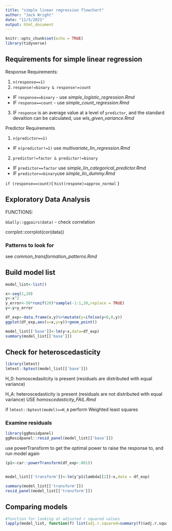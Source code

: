 ```yaml
---
title: "simple linear regression flowchart"
author: "Jack Wright"
date: "11/5/2021"
output: html_document
---
```


```r
knitr::opts_chunk$set(echo = TRUE)
library(tidyverse)
```


## Requirements for simple linear regression
Response Requirements:

1. `n(response==1)`
2. `response!=binary & response!=count`
  * IF `response==binary`
        - use *simple_logistic_regression.Rmd*
 * IF `response==count`
        - use *simple_count_regression.Rmd*
3.
  IF `response` is an average value at a level of `predictor`, and the standard devaition can be calculated, 
      use *wls_given_variance.Rmd* 

Predictor Requirements

1. `n(predictor==1)`
  * IF `n(predictor!=1)` use *multivariate_lin_regression.Rmd*
2. `predictor!=factor & predictor!=binary`
  * IF `predictor==factor` use *simple_lin_categorical_predictor.Rmd*
  * IF `predictor==binary`use *simple_lin_dummy.Rmd*


`if (response==count)`{
`hist(respone)=approx_normal`
}


## Exploratory Data Analysis

FUNCTIONS:

`GGally::ggpairs(data)`
- check correlation

corrplot::corrplot(cor(data))

### Patterns to look for

see *common_transformation_patterns.Rmd*


## Build model list

```r
model_list<-list()
```


```r
x<-seq(1,20)
y<-x^2
y_error<-50*runif(20)*sample(-1:1,20,replace = TRUE)
y<-y+y_error

df_exp<-data.frame(x,y)%>%mutate(y=ifelse(y<0,0,y))
ggplot(df_exp,aes(x=x,y=y))+geom_point()
```


```r
model_list[['base']]<-lm(y~x,data=df_exp)
summary(model_list[['base']])


```

## Check for heteroscedasticity

```r
library(lmtest)
lmtest::bptest(model_list[['base']])
```
H_0: homoscedasitcity is present (residuals are distributed with equal variance)

H_A: heteroscedasticity is present (residuals are not distributed with equal variance) USE *homoscedasticity_FAIL.Rmd*


if `lmtest::bptest(model)==H_A` perform Weighted least squares


### Examine residuals

```r
library(ggResidpanel)
ggResidpanel::resid_panel(model_list[['base']])
```



use powerTransform to get the optimal power to raise the response to, and run model again


```r
(p1<-car::powerTransform(df_exp+.001))


model_list[['transform']]<-lm(y^p1$lambda[[2]]~x,data = df_exp)

summary(model_list[['transform']])
resid_panel(model_list[['transform']])
```


## Comparing models

```r
#function for looking at adjusted r squared values
lapply(model_list, function(f) list(adj.r.squared=summary(f)$adj.r.squared,beta_estimate=f$coefficient[[2]],confidence_interval=confint(f)))
```

